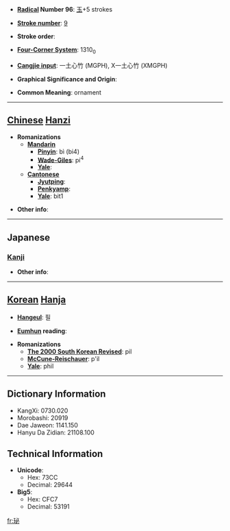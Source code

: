 * '''[[Wiktionary:Chinese radical index| Radical]] Number 96''': [[Wiktionary:Chinese radical index 玉|玉]]+5 strokes

* '''[[Wiktionary:Chinese total strokes index|Stroke number]]''': [[Wiktionary:Chinese total strokes index 9|9]]

* '''Stroke order''': 

* '''[[Wiktionary:Chinese four corner index|Four-Corner System]]''': 1310<sub>0</sub>

* '''[[Wiktionary:Chinese Cangjie index|Cangjie input]]''': 一土心竹 (MGPH), X一土心竹 (XMGPH)

* '''Graphical Significance and Origin''': 

* '''Common Meaning''': ornament

----

== [[Chinese]] [[Hanzi]] ==

* '''Romanizations'''
** '''[[Mandarin]]'''
*** '''[[Pinyin]]''': bì (bi4)
*** '''[[Wade-Giles]]''': pi<sup>4</sup>
*** '''[[Yale]]''': 
** '''[[Cantonese]]'''
*** '''[[Jyutping]]''':
*** '''[[Penkyamp]]''': 
*** '''[[Yale]]''': bit1

* '''Other info''': 

----

==Japanese==
===[[Kanji]]===
{{kanji|on readings=[[ひつ]] (hitsu), [[ひち]] (hichi), [[へつ]] (hetsu), [[べち]] (bechi)|kun readings=[[かざり]] (kazari)}}

* '''Other info''':  

----

== [[Korean]] [[Hanja]] ==

* '''[[Hangeul]]''': 필

* '''[[Eumhun]] reading''': 

* '''Romanizations'''
** '''[[The 2000 South Korean Revised Romanization|The 2000 South Korean Revised]]''': pil
** '''[[McCune-Reischauer]]''': p'il
** '''[[Yale]]''': phil

----

== Dictionary Information ==

* KangXi: 0730.020
* Morobashi: 20919
* Dae Jaweon: 1141.150
* Hanyu Da Zidian: 21108.100

== Technical Information ==

* '''Unicode''':
** Hex: 73CC
** Decimal: 29644
* '''Big5''':
** Hex: CFC7
** Decimal: 53191

[[fr:珌]]